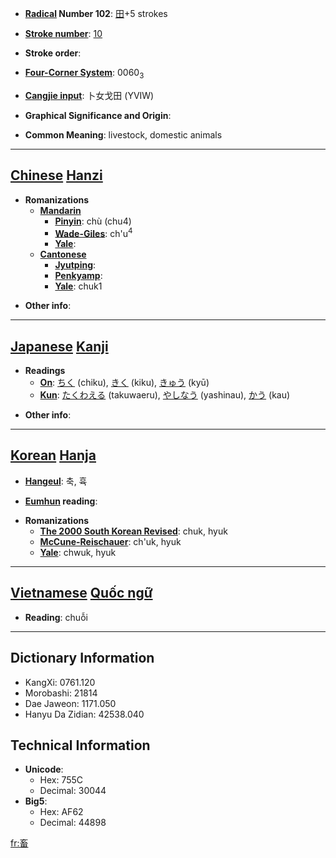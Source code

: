 * '''[[Wiktionary:Chinese radical index| Radical]] Number 102''': [[Wiktionary:Chinese radical index 田|田]]+5 strokes

* '''[[Wiktionary:Chinese total strokes index|Stroke number]]''': [[Wiktionary:Chinese total strokes index 10|10]]

* '''Stroke order''': 

* '''[[Wiktionary:Chinese four corner index|Four-Corner System]]''': 0060<sub>3</sub>

* '''[[Wiktionary:Chinese Cangjie index|Cangjie input]]''': 卜女戈田 (YVIW)

* '''Graphical Significance and Origin''': 

* '''Common Meaning''': livestock, domestic animals

----

== [[Chinese]] [[Hanzi]] ==

* '''Romanizations'''
** '''[[Mandarin]]'''
*** '''[[Pinyin]]''': chù (chu4)
*** '''[[Wade-Giles]]''': ch'u<sup>4</sup>
*** '''[[Yale]]''': 
** '''[[Cantonese]]'''
*** '''[[Jyutping]]''':
*** '''[[Penkyamp]]''': 
*** '''[[Yale]]''': chuk1

* '''Other info''': 

----

== [[Japanese]] [[Kanji]] ==

* '''Readings'''
** '''[[On]]''': [[ちく]] (chiku), [[きく]] (kiku), [[きゅう]] (kyū)
** '''[[Kun]]''': [[たくわえる]] (takuwaeru), [[やしなう]] (yashinau), [[かう]] (kau)

* '''Other info''':  

----

== [[Korean]] [[Hanja]] ==

* '''[[Hangeul]]''': 축, 휵

* '''[[Eumhun]] reading''': 

* '''Romanizations'''
** '''[[The 2000 South Korean Revised Romanization|The 2000 South Korean Revised]]''': chuk, hyuk
** '''[[McCune-Reischauer]]''': ch'uk, hyuk
** '''[[Yale]]''': chwuk, hyuk


----

== [[Vietnamese]] [[Quốc ngữ]] ==

* '''Reading''': chuỗi

----

== Dictionary Information ==

* KangXi: 0761.120
* Morobashi: 21814
* Dae Jaweon: 1171.050
* Hanyu Da Zidian: 42538.040

== Technical Information ==

* '''Unicode''':
** Hex: 755C
** Decimal: 30044
* '''Big5''':
** Hex: AF62
** Decimal: 44898

[[fr:畜]]